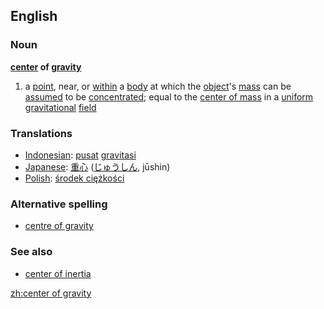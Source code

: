 ==English==
===Noun===
{{wikipedia}}
'''[[center]] of [[gravity]]'''
# a [[point]], near, or [[within]] a [[body]] at which the [[object]]'s [[mass]] can be [[assumed]] to be [[concentrated]]; equal to the [[center of mass]] in a [[uniform]] [[gravitational]] [[field]]

===Translations===
*[[Indonesian]]: [[pusat]] [[gravitasi]]
*[[Japanese]]: [[重心]] ([[じゅうしん]], jūshin)
*[[Polish]]: [[środek ciężkości]]

===Alternative spelling===
*[[centre of gravity]]

===See also===
*[[center of inertia]]

[[zh:center of gravity]]